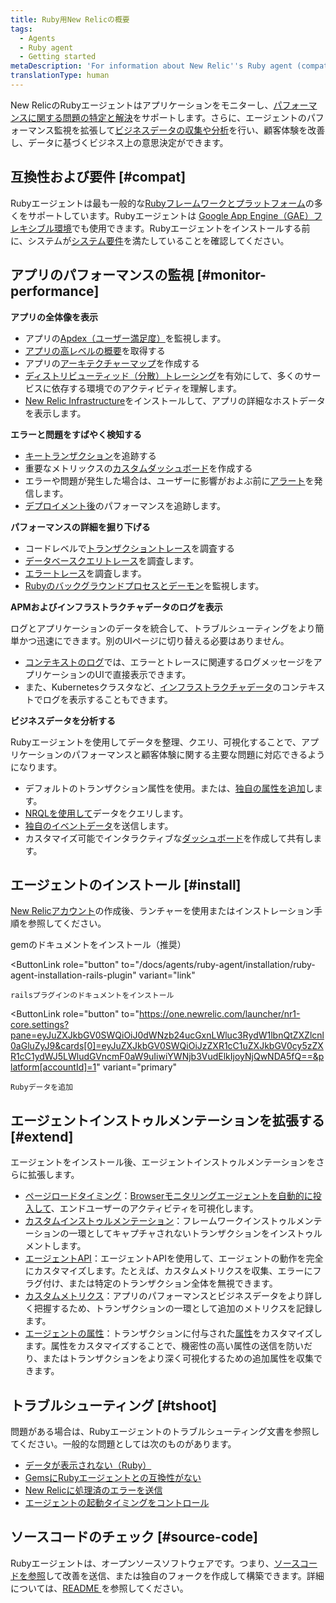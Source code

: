 ```yaml
---
title: Ruby用New Relicの概要
tags:
  - Agents
  - Ruby agent
  - Getting started
metaDescription: 'For information about New Relic''s Ruby agent (compatibility requirements, installation, configuration, troubleshooting), start here.'
translationType: human
---
```


New RelicのRubyエージェントはアプリケーションをモニターし、[パフォーマンスに関する問題の特定と解決](#monitor-performance)をサポートします。さらに、エージェントのパフォーマンス監視を拡張して[ビジネスデータの収集や分析](#business-data)を行い、顧客体験を改善し、データに基づくビジネス上の意思決定ができます。

## 互換性および要件 [#compat]

Rubyエージェントは最も一般的な[Rubyフレームワークとプラットフォーム](/docs/agents/ruby-agent/getting-started/supported-frameworks)の多くをサポートしています。Rubyエージェントは [Google App Engine（GAE）フレキシブル環境](/docs/agents/ruby-agent/installation/install-new-relic-ruby-agent-gae-flexible-environment)でも使用できます。Rubyエージェントをインストールする前に、システムが[システム要件](/docs/agents/ruby-agent/getting-started/ruby-agent-requirements-supported-frameworks/)を満たしていることを確認してください。

## アプリのパフォーマンスの監視 [#monitor-performance]

**アプリの全体像を表示**

* アプリの[Apdex（ユーザー満足度）](/docs/apm/new-relic-apm/apdex/apdex-measuring-user-satisfaction)を監視します。
* [アプリの高レベルの概要](/docs/apm/applications-menu/monitoring/apm-overview-page)を取得する
* アプリの[アーキテクチャーマップ](/docs/data-analysis/user-interface-functions/view-your-data/service-maps-visualize-monitor-apps-entire-architecture)を作成する
* [ディストリビューティッド（分散）トレーシング](/docs/apm/agents/ruby-agent/configuration/distributed-tracing-ruby-agent)を有効にして、多くのサービスに依存する環境でのアクティビティを理解します。
* [New Relic Infrastructure](/docs/infrastructure)をインストールして、アプリの詳細なホストデータを表示します。

**エラーと問題をすばやく検知する**

* [キートランザクション](/docs/apm/transactions/key-transactions/key-transactions-tracking-important-transactions-or-events)を追跡する
* 重要なメトリックスの[カスタムダッシュボード](/docs/insights/use-insights-ui/advanced-ui-tasks/add-edit-copy-insights-dashboards)を作成する
* エラーや問題が発生した場合は、ユーザーに影響がおよぶ前に[アラート](/docs/alerts/alert-policies/understanding-alert-policies/alerting-new-relic)を発信します。
* [デプロイメント後](/docs/agents/ruby-agent/features/recording-deployments-ruby-agent)のパフォーマンスを追跡します。

**パフォーマンスの詳細を掘り下げる**

* コードレベルで[トランザクショントレース](/docs/apm/transactions/transaction-traces/transaction-traces)を調査する
* [データベースクエリトレース](/docs/apm/transactions/transaction-traces/sql-statements)を調査します。
* [エラートレース](/docs/apm/applications-menu/events/viewing-apm-errors-error-traces)を調査します。
* [Rubyのバックグラウンドプロセスとデーモン](/docs/agents/ruby-agent/background-jobs/monitoring-ruby-background-processes-daemons)を監視します。

**APMおよびインフラストラクチャデータのログを表示**

ログとアプリケーションのデータを統合して、トラブルシューティングをより簡単かつ迅速にできます。別のUIページに切り替える必要はありません。

* [コンテキストのログ](/docs/logs/logs-context/configure-logs-context-ruby/)では、エラーとトレースに関連するログメッセージをアプリケーションのUIで直接表示できます。
* また、Kubernetesクラスタなど、[インフラストラクチャデータ](/docs/logs/forward-logs/forward-your-logs-using-infrastructure-agent/)のコンテキストでログを表示することもできます。

**ビジネスデータを分析する**

Rubyエージェントを使用してデータを整理、クエリ、可視化することで、アプリケーションのパフォーマンスと顧客体験に関する主要な問題に対応できるようになります。

* デフォルトのトランザクション属性を使用。または、[独自の属性を追加](/docs/using-new-relic/data/customize-data/collect-custom-attributes)します。
* [NRQLを使用して](/docs/query-your-data/nrql-new-relic-query-language/get-started/introduction-nrql-new-relics-query-language)データをクエリします。
* [独自のイベントデータ](/docs/apm/new-relic-apm/getting-started/introduction-apm)を送信します。
* カスタマイズ可能でインタラクティブな[ダッシュボード](/docs/query-your-data/explore-query-data/dashboards/introduction-new-relic-one-dashboards)を作成して共有します。

## エージェントのインストール [#install]

[New Relicアカウント](https://newrelic.com/signup)の作成後、ランチャーを使用またはインストレーション手順を参照してください。

<ButtonGroup>
  <ButtonLink
    role="button"
    to="/docs/agents/ruby-agent/installation/install-new-relic-ruby-agent"
    variant="link"
  >
    gemのドキュメントをインストール（推奨）
  </ButtonLink>

  <ButtonLink
    role="button"
    to="/docs/agents/ruby-agent/installation/ruby-agent-installation-rails-plugin"
    variant="link"
  >
    railsプラグインのドキュメントをインストール
  </ButtonLink>

  <ButtonLink
    role="button"
    to="https://one.newrelic.com/launcher/nr1-core.settings?pane=eyJuZXJkbGV0SWQiOiJ0dWNzb24ucGxnLWluc3RydW1lbnQtZXZlcnl0aGluZyJ9&cards[0]=eyJuZXJkbGV0SWQiOiJzZXR1cC1uZXJkbGV0cy5zZXR1cC1ydWJ5LWludGVncmF0aW9uIiwiYWNjb3VudElkIjoyNjQwNDA5fQ==&platform[accountId]=1"
    variant="primary"
  >
    Rubyデータを追加
  </ButtonLink>
</ButtonGroup>

## エージェントインストゥルメンテーションを拡張する [#extend]

エージェントをインストール後、エージェントインストゥルメンテーションをさらに拡張します。

* [ページロードタイミング](/docs/agents/ruby-agent/features/page-load-timing-ruby)：[Browserモニタリングエージェントを自動的に投入して](/docs/browser/new-relic-browser/getting-started/new-relic-browser)、エンドユーザーのアクティビティを可視化します。
* [カスタムインストゥルメンテーション](/docs/agents/ruby-agent/features/ruby-custom-instrumentation)：フレームワークインストゥルメンテーションの一環としてキャプチャされないトランザクションをインストゥルメントします。
* [エージェントAPI](/docs/agents/ruby-agent/customization/ruby-agent-api-guide)：エージェントAPIを使用して、エージェントの動作を完全にカスタマイズします。たとえば、カスタムメトリクスを収集、エラーにフラグ付け、または特定のトランザクション全体を無視できます。
* [カスタムメトリクス](/docs/agents/ruby-agent/features/ruby-custom-metrics)：アプリのパフォーマンスとビジネスデータをより詳しく把握するため、トランザクションの一環として追加のメトリクスを記録します。
* [エージェントの属性](/docs/agents/ruby-agent/attributes/ruby-agent-attributes)：トランザクションに付与された[属性](/docs/agents/manage-apm-agents/agent-metrics/agent-attributes)をカスタマイズします。属性をカスタマイズすることで、機密性の高い属性の送信を防いだり、またはトランザクションをより深く可視化するための追加属性を収集できます。

## トラブルシューティング [#tshoot]

問題がある場合は、Rubyエージェントのトラブルシューティング文書を参照してください。一般的な問題としては次のものがあります。

* [データが表示されない（Ruby）](/docs/agents/ruby-agent/troubleshooting/no-data-appears-ruby)
* [GemsにRubyエージェントとの互換性がない](/docs/agents/ruby-agent/troubleshooting/incompatible-gems)
* [New Relicに処理済のエラーを送信](/docs/agents/ruby-agent/troubleshooting/sending-new-relic-handled-errors)
* [エージェントの起動タイミングをコントロール](/docs/agents/ruby-agent/troubleshooting/controlling-when-ruby-agent-starts)

## ソースコードのチェック [#source-code]

Rubyエージェントは、オープンソースソフトウェアです。つまり、[ソースコードを参照](https://github.com/newrelic/newrelic-ruby-agent "新しいウィンドウにリンクが開きます。")して改善を送信、または独自のフォークを作成して構築できます。詳細については、[README ](https://github.com/newrelic/newrelic-ruby-agent/blob/main/README.md "新しいウィンドウにリンクが開きます。")を参照してください。